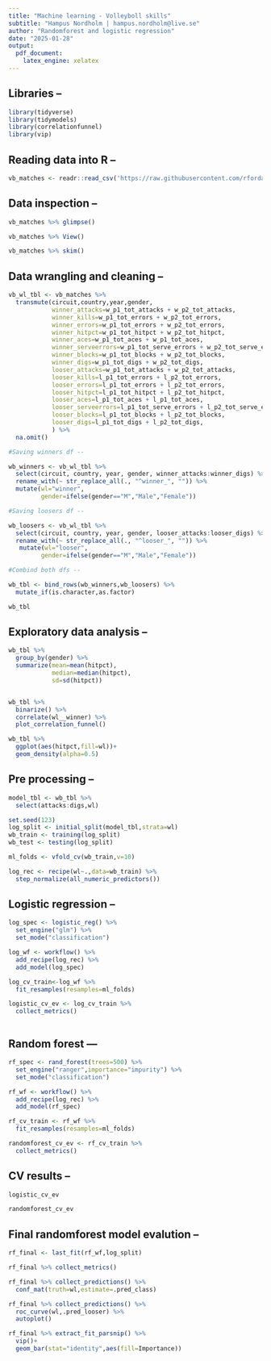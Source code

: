 ---
title: "Machine learning - Volleyboll skills"
subtitle: "Hampus Nordholm | hampus.nordholm@live.se"
author: "Randomforest and logistic regression"
date: "2025-01-28"
output:
  pdf_document:
    latex_engine: xelatex
---

## Libraries -- 

```{r,warning=FALSE}
library(tidyverse)
library(tidymodels)
library(correlationfunnel)
library(vip)
```


## Reading data into R -- 

```{r}

vb_matches <- readr::read_csv('https://raw.githubusercontent.com/rfordatascience/tidytuesday/main/data/2020/2020-05-19/vb_matches.csv', guess_max = 76000)
```


## Data inspection -- 


```{r}

vb_matches %>% glimpse()

vb_matches %>% View()

vb_matches %>% skim()

```

## Data wrangling and cleaning -- 

```{r}

vb_wl_tbl <- vb_matches %>% 
  transmute(circuit,country,year,gender,
            winner_attacks=w_p1_tot_attacks + w_p2_tot_attacks,
            winner_kills=w_p1_tot_errors + w_p2_tot_errors,
            winner_errors=w_p1_tot_errors + w_p2_tot_errors,
            winner_hitpct=w_p1_tot_hitpct + w_p2_tot_hitpct,
            winner_aces=w_p1_tot_aces + w_p1_tot_aces,
            winner_serveerrors=w_p1_tot_serve_errors + w_p2_tot_serve_errors,
            winner_blocks=w_p1_tot_blocks + w_p2_tot_blocks,
            winner_digs=w_p1_tot_digs + w_p2_tot_digs,
            looser_attacks=w_p1_tot_attacks + w_p2_tot_attacks,
            looser_kills=l_p1_tot_errors + l_p2_tot_errors,
            looser_errors=l_p1_tot_errors + l_p2_tot_errors,
            looser_hitpct=l_p1_tot_hitpct + l_p2_tot_hitpct,
            looser_aces=l_p1_tot_aces + l_p1_tot_aces,
            looser_serveerrors=l_p1_tot_serve_errors + l_p2_tot_serve_errors,
            looser_blocks=l_p1_tot_blocks + l_p2_tot_blocks,
            looser_digs=l_p1_tot_digs + l_p2_tot_digs,
            ) %>% 
  na.omit()

#Saving winners df -- 

wb_winners <- vb_wl_tbl %>%
  select(circuit, country, year, gender, winner_attacks:winner_digs) %>%
  rename_with(~ str_replace_all(., "^winner_", "")) %>% 
  mutate(wl="winner",
         gender=ifelse(gender=="M","Male","Female"))

#Saving loosers df -- 

wb_loosers <- vb_wl_tbl %>%
  select(circuit, country, year, gender, looser_attacks:looser_digs) %>%
  rename_with(~ str_replace_all(., "^looser_", "")) %>% 
   mutate(wl="looser",
         gender=ifelse(gender=="M","Male","Female"))

#Combind both dfs --

wb_tbl <- bind_rows(wb_winners,wb_loosers) %>% 
  mutate_if(is.character,as.factor)

wb_tbl


```

## Exploratory data analysis --

```{r}

wb_tbl %>% 
  group_by(gender) %>% 
  summarize(mean=mean(hitpct),
            median=median(hitpct),
            sd=sd(hitpct))


wb_tbl %>% 
  binarize() %>% 
  correlate(wl__winner) %>% 
  plot_correlation_funnel()

wb_tbl %>% 
  ggplot(aes(hitpct,fill=wl))+
  geom_density(alpha=0.5)


```

## Pre processing -- 

```{r}
model_tbl <- wb_tbl %>% 
  select(attacks:digs,wl)

set.seed(123)
log_split <- initial_split(model_tbl,strata=wl)
wb_train <- training(log_split)
wb_test <- testing(log_split)

ml_folds <- vfold_cv(wb_train,v=10)

log_rec <- recipe(wl~.,data=wb_train) %>% 
  step_normalize(all_numeric_predictors())


```


## Logistic regression  --
```{r}


log_spec <- logistic_reg() %>% 
  set_engine("glm") %>% 
  set_mode("classification")

log_wf <- workflow() %>% 
  add_recipe(log_rec) %>% 
  add_model(log_spec)

log_cv_train<-log_wf %>% 
  fit_resamples(resamples=ml_folds)

logistic_cv_ev <- log_cv_train %>% 
  collect_metrics()



```

## Random forest ---


```{r}

rf_spec <- rand_forest(trees=500) %>% 
  set_engine("ranger",importance="impurity") %>% 
  set_mode("classification")

rf_wf <- workflow() %>% 
  add_recipe(log_rec) %>% 
  add_model(rf_spec)

rf_cv_train <- rf_wf %>% 
  fit_resamples(resamples=ml_folds)

randomforest_cv_ev <- rf_cv_train %>% 
  collect_metrics()

```

## CV results -- 

```{r}

logistic_cv_ev

randomforest_cv_ev

```

## Final randomforest model evalution -- 


```{r}

rf_final <- last_fit(rf_wf,log_split)

rf_final %>% collect_metrics()

rf_final %>% collect_predictions() %>% 
  conf_mat(truth=wl,estimate=.pred_class)

rf_final %>% collect_predictions() %>% 
  roc_curve(wl,.pred_looser) %>% 
  autoplot()

rf_final %>% extract_fit_parsnip() %>% 
  vip()+
  geom_bar(stat="identity",aes(fill=Importance))

```





